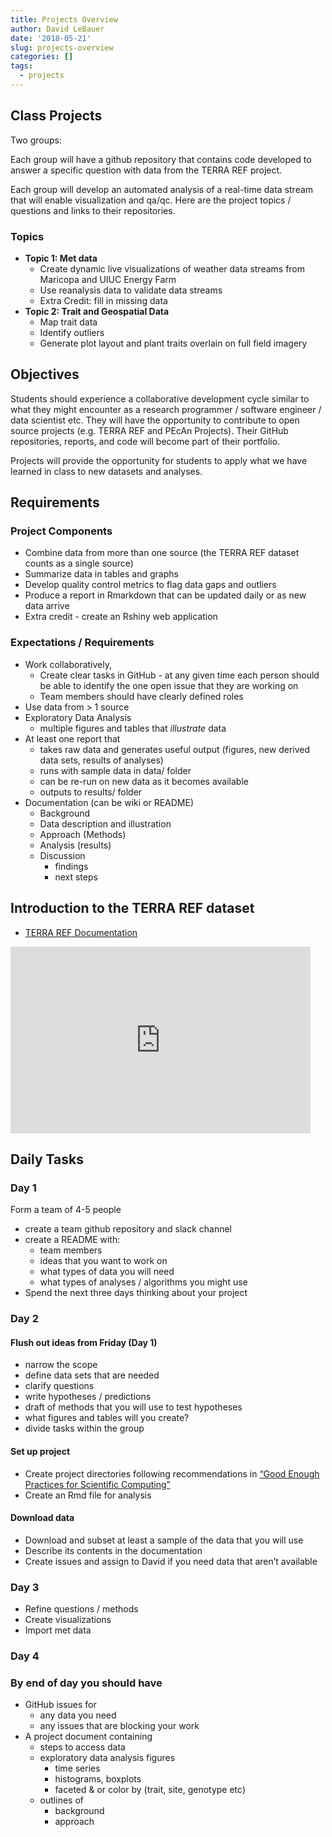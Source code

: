 ```yaml
---
title: Projects Overview
author: David LeBauer
date: '2018-05-21'
slug: projects-overview
categories: []
tags:
  - projects
---
```



## Class Projects

Two groups:

Each group will have a github repository that contains code developed to answer a specific question with data from the TERRA REF project.

Each group will develop an automated analysis of a real-time data stream that will enable visualization and qa/qc. Here are the project topics / questions and links to their repositories.

### Topics

* **Topic 1: Met data**
    * Create dynamic live visualizations of weather data streams from Maricopa and UIUC Energy Farm
    * Use reanalysis data to validate data streams
    * Extra Credit: fill in missing data
* **Topic 2: Trait and Geospatial Data**
    * Map trait data 
    * Identify outliers
    * Generate plot layout and plant traits overlain on full field imagery


## Objectives

Students should experience a collaborative development cycle similar to what they might encounter as a research programmer / software engineer / data scientist etc. 
They will have the opportunity to contribute to open source projects (e.g. TERRA REF and PEcAn Projects). Their GitHub repositories, reports, and code will become part of their portfolio. 

Projects will provide the opportunity for students to apply what we have learned in class to new datasets and analyses.

## Requirements

### Project Components

* Combine data from more than one source (the TERRA REF dataset counts as a single source)
* Summarize data in tables and graphs
* Develop quality control metrics to flag data gaps and outliers
* Produce a report in Rmarkdown that can be updated daily or as new data arrive
* Extra credit - create an Rshiny web application

### Expectations / Requirements

* Work collaboratively, 
     * Create clear tasks in GitHub - at any given time each person should be able to identify the one open issue that they are working on
     * Team members should have clearly defined roles
* Use data from > 1 source
* Exploratory Data Analysis
     * multiple figures and tables that _illustrate_ data
* At least one report that
     * takes raw data and generates useful output (figures, new derived data sets, results of analyses)
     * runs with sample data in data/ folder
     * can be re-run on new data as it becomes available
     * outputs to results/ folder
* Documentation (can be wiki or README)
     * Background
     * Data description and illustration
     * Approach (Methods)
     * Analysis (results)
     * Discussion 
        * findings
        * next steps

## Introduction to the TERRA REF dataset

* [TERRA REF Documentation](https://terraref.gitbooks.io/terraref-documentation/content/)

<iframe src="https://docs.google.com/presentation/d/1mmBjUGsCGXQbaAIFfQNG3HuDJgm0scY9ltDQMXj_q6k/embed?start=false&loop=false&delayms=3000" frameborder="0" width="480" height="299" allowfullscreen="true" mozallowfullscreen="true" webkitallowfullscreen="true"></iframe>

## Daily Tasks

### Day 1

Form a team of 4-5 people

* create a team github repository and slack channel
* create a README with:
  * team members
  * ideas that you want to work on
  * what types of data you will need
  * what types of analyses / algorithms you might use
* Spend the next three days thinking about your project

### Day 2

#### Flush out ideas from Friday (Day 1)

* narrow the scope
* define data sets that are needed
* clarify questions
* write hypotheses / predictions
* draft of methods that you will use to test hypotheses
* what figures and tables will you create?
* divide tasks within the group

#### Set up project

* Create project directories following recommendations in ["Good Enough Practices for Scientific Computing"](https://swcarpentry.github.io/good-enough-practices-in-scientific-computing/)
* Create an Rmd file for analysis

#### Download data

* Download and subset at least a sample of the data that you will use
* Describe its contents in the documentation
* Create issues and assign to David if you need data that aren't available

### Day 3

* Refine questions / methods
* Create visualizations
* Import met data

### Day 4

### By end of day you should have

* GitHub issues for 
    * any data you need
    * any issues that are blocking your work
* A project document containing
    * steps to access data
    * exploratory data analysis figures
       * time series
       * histograms, boxplots
       * faceted & or color by (trait, site, genotype etc)
    * outlines of 
       * background
       * approach
